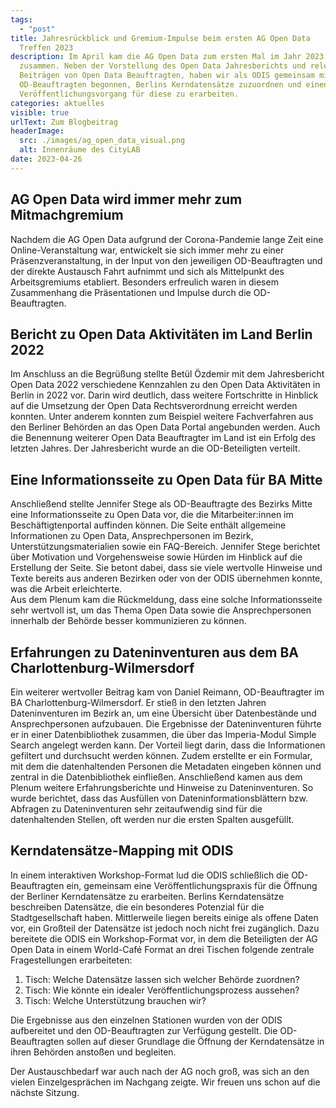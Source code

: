 ```yaml
---
tags:
  - "post"
title: Jahresrückblick und Gremium-Impulse beim ersten AG Open Data
  Treffen 2023
description: Im April kam die AG Open Data zum ersten Mal im Jahr 2023
  zusammen. Neben der Vorstellung des Open Data Jahresberichts und relevanten
  Beiträgen von Open Data Beauftragten, haben wir als ODIS gemeinsam mit den
  OD-Beauftragten begonnen, Berlins Kerndatensätze zuzuordnen und einen
  Veröffentlichungsvorgang für diese zu erarbeiten.
categories: aktuelles
visible: true
urlText: Zum Blogbeitrag
headerImage:
  src: ./images/ag_open_data_visual.png
  alt: Innenräume des CityLAB
date: 2023-04-26
---
```


## AG Open Data wird immer mehr zum Mitmachgremium

Nachdem die AG Open Data aufgrund der Corona-Pandemie lange Zeit eine Online-Veranstaltung war, entwickelt sie sich immer mehr zu einer Präsenzveranstaltung, in der Input von den jeweiligen OD-Beauftragten und der direkte Austausch Fahrt aufnimmt und sich als Mittelpunkt des Arbeitsgremiums etabliert. Besonders erfreulich waren in diesem Zusammenhang die Präsentationen und Impulse durch die OD-Beauftragten.

## Bericht zu Open Data Aktivitäten im Land Berlin 2022

Im Anschluss an die Begrüßung stellte Betül Özdemir mit dem Jahresbericht Open Data 2022 verschiedene Kennzahlen zu den Open Data Aktivitäten in Berlin in 2022 vor. Darin wird deutlich, dass weitere Fortschritte in Hinblick auf die Umsetzung der Open Data Rechtsverordnung erreicht werden konnten. Unter anderem konnten zum Beispiel weitere Fachverfahren aus den Berliner Behörden an das Open Data Portal angebunden werden. Auch die Benennung weiterer Open Data Beauftragter im Land ist ein Erfolg des letzten Jahres. Der Jahresbericht wurde an die OD-Beteiligten verteilt.



<ImageSection
  src={image}
  caption="Betül Özdemir stellt den Jahresbericht 2022 vor"
  withShadow={false}
  fullWidth
/>

## Eine Informationsseite zu Open Data für BA Mitte

Anschließend stellte Jennifer Stege als OD-Beauftragte des Bezirks Mitte eine Informationsseite zu Open Data vor, die die Mitarbeiter:innen im Beschäftigtenportal auffinden können. Die Seite enthält allgemeine Informationen zu Open Data, Ansprechpersonen im Bezirk, Unterstützungsmaterialien sowie ein FAQ-Bereich. Jennifer Stege berichtet über Motivation und Vorgehensweise sowie Hürden im Hinblick auf die Erstellung der Seite. Sie betont dabei, dass sie viele wertvolle Hinweise und Texte bereits aus anderen Bezirken oder von der ODIS übernehmen konnte, was die Arbeit erleichterte.  
Aus dem Plenum kam die Rückmeldung, dass eine solche Informationsseite sehr wertvoll ist, um das Thema Open Data sowie die Ansprechpersonen innerhalb der Behörde besser kommunizieren zu können.

## Erfahrungen zu Dateninventuren aus dem BA Charlottenburg-Wilmersdorf

Ein weiterer wertvoller Beitrag kam von Daniel Reimann, OD-Beauftragter im BA Charlottenburg-Wilmersdorf. Er stieß in den letzten Jahren Dateninventuren im Bezirk an, um eine Übersicht über Datenbestände und Ansprechpersonen aufzubauen. Die Ergebnisse der Dateninventuren führte er in einer Datenbibliothek zusammen, die über das Imperia-Modul Simple Search angelegt werden kann. Der Vorteil liegt darin, dass die Informationen gefiltert und durchsucht werden können. Zudem erstellte er ein Formular, mit dem die datenhaltenden Personen die Metadaten eingeben können und zentral in die Datenbibliothek einfließen.
Anschließend kamen aus dem Plenum weitere Erfahrungsberichte und Hinweise zu Dateninventuren. So wurde berichtet, dass das Ausfüllen von Dateninformationsblättern bzw. Abfragen zu Dateninventuren sehr zeitaufwendig sind für die datenhaltenden Stellen, oft werden nur die ersten Spalten ausgefüllt.

## Kerndatensätze-Mapping mit ODIS

In einem interaktiven Workshop-Format lud die ODIS schließlich die OD-Beauftragten ein, gemeinsam eine Veröffentlichungspraxis für die Öffnung der Berliner Kerndatensätze zu erarbeiten. Berlins Kerndatensätze beschreiben Datensätze, die ein besonderes Potenzial für die Stadtgesellschaft haben. Mittlerweile liegen bereits einige als offene Daten vor, ein Großteil der Datensätze ist jedoch noch nicht frei zugänglich.
Dazu bereitete die ODIS ein Workshop-Format vor, in dem die Beteiligten der AG Open Data in einem World-Café Format an drei Tischen folgende zentrale Fragestellungen erarbeiteten:

1. Tisch: Welche Datensätze lassen sich welcher Behörde zuordnen?
2. Tisch: Wie könnte ein idealer Veröffentlichungsprozess aussehen?
3. Tisch: Welche Unterstützung brauchen wir?

Die Ergebnisse aus den einzelnen Stationen wurden von der ODIS aufbereitet und den OD-Beauftragten zur Verfügung gestellt. Die OD-Beauftragten sollen auf dieser Grundlage die Öffnung der Kerndatensätze in ihren Behörden anstoßen und begleiten.

Der Austauschbedarf war auch nach der AG noch groß, was sich an den vielen Einzelgesprächen im Nachgang zeigte. Wir freuen uns schon auf die nächste Sitzung.
